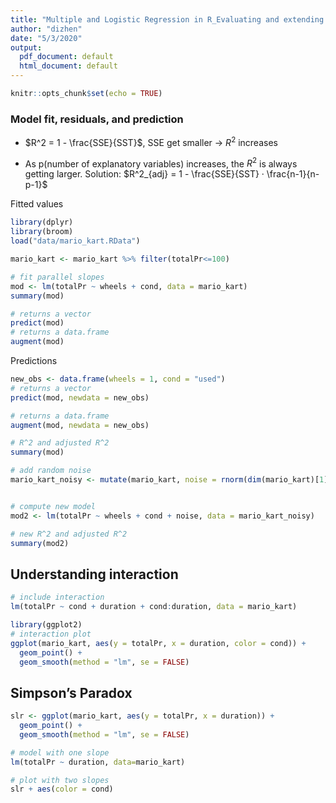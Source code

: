 ```yaml
---
title: "Multiple and Logistic Regression in R_Evaluating and extending parallel slopes model"
author: "dizhen"
date: "5/3/2020"
output:
  pdf_document: default
  html_document: default
---
```


```r
knitr::opts_chunk$set(echo = TRUE)
```


### Model fit, residuals, and prediction

* $R^2 = 1 - \frac{SSE}{SST}$, SSE get smaller -> $R^2$ increases

* As p(number of explanatory variables) increases, the $R^2$ is always getting larger. Solution: $R^2_{adj} = 1 - \frac{SSE}{SST} · \frac{n-1}{n-p-1}$

Fitted values

```r
library(dplyr)
library(broom)
load("data/mario_kart.RData")

mario_kart <- mario_kart %>% filter(totalPr<=100)

# fit parallel slopes
mod <- lm(totalPr ~ wheels + cond, data = mario_kart)
summary(mod)

# returns a vector
predict(mod)
# returns a data.frame
augment(mod)
```

Predictions
```r
new_obs <- data.frame(wheels = 1, cond = "used")
# returns a vector
predict(mod, newdata = new_obs)

# returns a data.frame
augment(mod, newdata = new_obs)

```

```r
# R^2 and adjusted R^2
summary(mod)

# add random noise
mario_kart_noisy <- mutate(mario_kart, noise = rnorm(dim(mario_kart)[1],0,1))


# compute new model
mod2 <- lm(totalPr ~ wheels + cond + noise, data = mario_kart_noisy)

# new R^2 and adjusted R^2
summary(mod2)
```


## Understanding interaction

```r
# include interaction
lm(totalPr ~ cond + duration + cond:duration, data = mario_kart)

```

```r
library(ggplot2)
# interaction plot
ggplot(mario_kart, aes(y = totalPr, x = duration, color = cond)) + 
  geom_point() + 
  geom_smooth(method = "lm", se = FALSE)
```


## Simpson's Paradox

```r
slr <- ggplot(mario_kart, aes(y = totalPr, x = duration)) + 
  geom_point() + 
  geom_smooth(method = "lm", se = FALSE)

# model with one slope
lm(totalPr ~ duration, data=mario_kart)

# plot with two slopes
slr + aes(color = cond)
```





